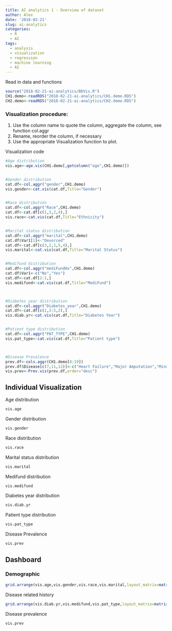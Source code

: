 ```yaml
---
title: AI analytics 1 - Overview of dataset
author: Alex
date: '2018-02-21'
slug: ai-analytics
categories:
  - R
  - AI
tags:
  - analysis
  - visualization
  - regression
  - machine learning
  - AI
---
```



Read in data and functions
```r
source("2018-02-21-ai-analytics/BDVis.R")
CH1.demo<-readRDS("2018-02-21-ai-analytics/CH1.demo.RDS")
CH2.demo<-readRDS("2018-02-21-ai-analytics/CH2.demo.RDS")
```

### Visualization procedure:
1. Use the column name to quote the column, aggregate the column, see function col.aggr
2. Rename, reorder the column, if necessary
3. Use the appropriate Visualization function to plot.



Visualization code
```R
#Age distribution
vis.age<-age.vis(CH1.demo[,getcolumn("age",CH1.demo)])


#Gender distribution
cat.df<-col.aggr("gender",CH1.demo)
vis.gender<-cat.vis(cat.df,Title="Gender")


#Race distribution
cat.df<-col.aggr("Race",CH1.demo)
cat.df<-cat.df[c(1,3,2,4),]
vis.race<-cat.vis(cat.df,Title="Ethnicity")


#Marital status distribution
cat.df<-col.aggr("marital",CH1.demo)
cat.df$Var1[1]<-"Devorced"
cat.df<-cat.df[c(3,2,1,5,4),]
vis.marital<-cat.vis(cat.df,Title="Marital Status")


#Medifund distribution
cat.df<-col.aggr("mediFundHx",CH1.demo)
cat.df$Var1<-c("No","Yes")
cat.df<-cat.df[2:1,]
vis.medifund<-cat.vis(cat.df,Title="MediFund")



#Diabetes year distribution
cat.df<-col.aggr("Diabetes_year",CH1.demo)
cat.df<-cat.df[c(1,3:5,2),]
vis.diab.yr<-cat.vis(cat.df,Title="Diabetes Year")


#Patient type distribution
cat.df<-col.aggr("PAT_TYPE",CH1.demo)
vis.pat_type<-cat.vis(cat.df,Title="Patient type")



#Disease Prevalence
prev.df<-cols.aggr(CH1.demo[8:19])
prev.df$Disease[c(7,11,12)]<-c("Heart Failure","Major Amputation","Minor Amputation")
vis.prev<-Prev.vis(prev.df,order="desc")
```


## Individual Visualization

Age distribution
```r
vis.age
```

Gender distribution
```r
vis.gender
```

Race distribution
```r
vis.race
```

Marital status distribution
```r
vis.marital
```

Medifund distribution
```r
vis.medifund
```


Diabetes year distribution
```r
vis.diab.yr
```

Patient type distribution
```r
vis.pat_type
```


Disease Prevalence
```R
vis.prev
```




## Dashboard
### Demographic
```r
grid.arrange(vis.age,vis.gender,vis.race,vis.marital,layout_matrix=matrix(1:4,2,2,byrow=T))
```


Disease related history
```r
grid.arrange(vis.diab.yr,vis.medifund,vis.pat_type,layout_matrix=matrix(c(1,1,2,3),2,2,byrow=T))
```


Disease prevalence
```r
vis.prev
```

















